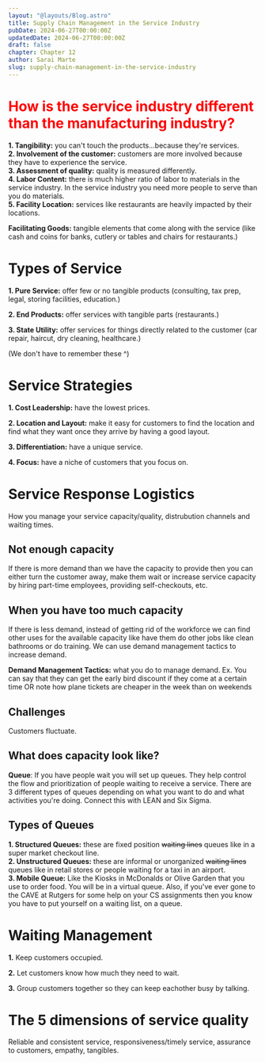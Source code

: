 ```yaml
---
layout: "@layouts/Blog.astro"
title: Supply Chain Management in the Service Industry
pubDate: 2024-06-27T00:00:00Z
updatedDate: 2024-06-27T00:00:00Z
draft: false
chapter: Chapter 12
author: Sarai Marte
slug: supply-chain-management-in-the-service-industry
---
```


# <span style = "color:red; font-weight:bold;">How is the service industry different than the manufacturing industry?</span>

**1. Tangibility:** you can't touch the products...because they're services.  
**2. Involvement of the customer:** customers are more involved because they have to experience the service.  
**3. Assessment of quality:** quality is measured differently.  
**4. Labor Content:** there is much higher ratio of labor to materials in the service industry. In the service industry you need more people to serve than you do materials.  
**5. Facility Location:** services like restaurants are heavily impacted by their locations.

**Facilitating Goods:** tangible elements that come along with the service (like cash and coins for banks, cutlery or tables and chairs for restaurants.)

# Types of Service

**1. Pure Service:** offer few or no tangible products (consulting, tax prep, legal, storing facilities, education.)

**2. End Products:** offer services with tangible parts (restaurants.)

**3. State Utility:** offer services for things directly related to the customer (car repair, haircut, dry cleaning, healthcare.)

(We don't have to remember these ^)

# Service Strategies

**1. Cost Leadership:** have the lowest prices.

**2. Location and Layout:** make it easy for customers to find the location and find what they want once they arrive by having a good layout.

**3. Differentiation:** have a unique service.

**4. Focus:** have a niche of customers that you focus on.

# Service Response Logistics

How you manage your service capacity/quality, distrubution channels and waiting times.

## Not enough capacity

If there is more demand than we have the capacity to provide then you can either turn the customer away, make them wait or increase service capacity by hiring part-time employees, providing self-checkouts, etc.

## When you have too much capacity

If there is less demand, instead of getting rid of the workforce we can find other uses for the available capacity like have them do other jobs like clean bathrooms or do training. We can use demand management tactics to increase demand.

**Demand Management Tactics:** what you do to manage demand. Ex. You can say that they can get the early bird discount if they come at a certain time OR note how plane tickets are cheaper in the week than on weekends

## Challenges

Customers fluctuate.

## What does capacity look like?

**Queue**: If you have people wait you will set up queues. They help control the flow and prioritization of people waiting to receive a service. There are 3 different types of queues depending on what you want to do and what activities you're doing. Connect this with LEAN and Six Sigma.

## Types of Queues

**1. Structured Queues:** these are fixed position <s>waiting lines</s> queues like in a super market checkout line.  
**2. Unstructured Queues:** these are informal or unorganized <s>waiting lines</s> queues like in retail stores or people waiting for a taxi in an airport.  
**3. Mobile Queue:** Like the Kiosks in McDonalds or Olive Garden that you use to order food. You will be in a virtual queue. Also, if you've ever gone to the CAVE at Rutgers for some help on your CS assignments then you know you have to put yourself on a waiting list, on a queue.

# Waiting Management

**1.** Keep customers occupied.

**2.** Let customers know how much they need to wait.

**3.** Group customers together so they can keep eachother busy by talking.

# The 5 dimensions of service quality

Reliable and consistent service, responsiveness/timely service, assurance to customers, empathy, tangibles.
